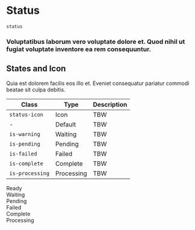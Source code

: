 # Status

`status`

### Voluptatibus laborum vero voluptate dolore et. Quod nihil ut fugiat voluptate inventore ea rem consequuntur.

## States and Icon

Quia est dolorem facilis eos illo et. Eveniet consequatur pariatur commodi beatae sit culpa debitis.

| Class           | Type       | Description |
| --------------- | ---------- | ----------- |
| `status-icon`   | Icon       | TBW         |
| -               | Default    | TBW         |
| `is-warning`    | Waiting    | TBW         |
| `is-pending`    | Pending    | TBW         |
| `is-failed`     | Failed     | TBW         |
| `is-complete`   | Complete   | TBW         |
| `is-processing` | Processing | TBW         |

<Preview center>
  <div class="status">
    <span class="status-icon"></span>
    <span class="text">Ready</span>
  </div>
  <div class="status is-waiting">
    <span class="status-icon"></span>
    <span class="text">Waiting</span>
  </div>
  <div class="status is-pending">
    <span class="status-icon"></span>
    <span class="text">Pending</span>
  </div>
  <div class="status is-failed">
    <span class="status-icon"></span>
    <span class="text">Failed</span>
  </div>
  <div class="status is-complete">
    <span class="status-icon"></span>
    <span class="text">Complete</span>
  </div>
  <div class="status is-processing">
    <span class="status-icon"></span>
    <span class="text">Processing</span>
  </div>
</Preview>

